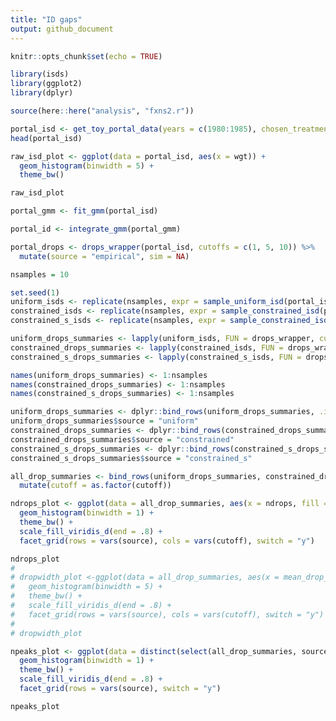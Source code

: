 ```yaml
---
title: "ID gaps"
output: github_document
---
```


```r
knitr::opts_chunk$set(echo = TRUE)
```
```r
library(isds)
library(ggplot2)
library(dplyr)

source(here::here("analysis", "fxns2.r"))

portal_isd <- get_toy_portal_data(years = c(1980:1985), chosen_treatment = "control")
head(portal_isd)

raw_isd_plot <- ggplot(data = portal_isd, aes(x = wgt)) +
  geom_histogram(binwidth = 5) +
  theme_bw()

raw_isd_plot

portal_gmm <- fit_gmm(portal_isd)

portal_id <- integrate_gmm(portal_gmm)

portal_drops <- drops_wrapper(portal_isd, cutoffs = c(1, 5, 10)) %>%
  mutate(source = "empirical", sim = NA)

nsamples = 10

set.seed(1)
uniform_isds <- replicate(nsamples, expr = sample_uniform_isd(portal_isd), simplify = F)
constrained_isds <- replicate(nsamples, expr = sample_constrained_isd(portal_isd, size_relationship = "none"), simplify = F)
constrained_s_isds <- replicate(nsamples, expr = sample_constrained_isd(portal_isd, size_relationship = "negative"), simplify = F)

uniform_drops_summaries <- lapply(uniform_isds, FUN = drops_wrapper, cutoffs = c(1, 5, 10))
constrained_drops_summaries <- lapply(constrained_isds, FUN = drops_wrapper, cutoffs = c(1, 5, 10))
constrained_s_drops_summaries <- lapply(constrained_s_isds, FUN = drops_wrapper, cutoffs = c(1, 5, 10))

names(uniform_drops_summaries) <- 1:nsamples
names(constrained_drops_summaries) <- 1:nsamples
names(constrained_s_drops_summaries) <- 1:nsamples

uniform_drops_summaries <- dplyr::bind_rows(uniform_drops_summaries, .id = "sim")
uniform_drops_summaries$source = "uniform"
constrained_drops_summaries <- dplyr::bind_rows(constrained_drops_summaries, .id = "sim")
constrained_drops_summaries$source = "constrained"
constrained_s_drops_summaries <- dplyr::bind_rows(constrained_s_drops_summaries, .id = "sim")
constrained_s_drops_summaries$source = "constrained_s"

all_drop_summaries <- bind_rows(uniform_drops_summaries, constrained_drops_summaries, constrained_s_drops_summaries, portal_drops) %>%
  mutate(cutoff = as.factor(cutoff))

ndrops_plot <- ggplot(data = all_drop_summaries, aes(x = ndrops, fill = cutoff)) +
  geom_histogram(binwidth = 1) +
  theme_bw() +
  scale_fill_viridis_d(end = .8) +
  facet_grid(rows = vars(source), cols = vars(cutoff), switch = "y")

ndrops_plot
# 
# dropwidth_plot <-ggplot(data = all_drop_summaries, aes(x = mean_drop_width, fill = cutoff)) +
#   geom_histogram(binwidth = 5) +
#   theme_bw() +
#   scale_fill_viridis_d(end = .8) +
#   facet_grid(rows = vars(source), cols = vars(cutoff), switch = "y")
# 
# dropwidth_plot

npeaks_plot <- ggplot(data = distinct(select(all_drop_summaries, source, sim, npeaks)), aes(x = npeaks)) +
  geom_histogram(binwidth = 1) +
  theme_bw() +
  scale_fill_viridis_d(end = .8) +
  facet_grid(rows = vars(source), switch = "y")

npeaks_plot

```
